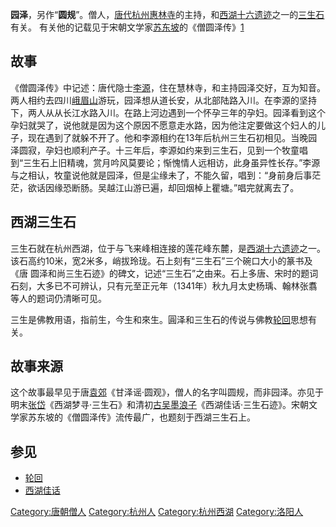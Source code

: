 '''园泽'''，另作“'''圆规'''”。僧人，[[唐代|唐代]][[杭州|杭州]][[惠林寺|惠林寺]]的主持，和[[西湖十六遗迹|西湖十六遗迹]]之一的[[三生石|三生石]]有关。
有关他的记载见于宋朝文学家[[苏东坡|苏东坡]]的《僧圆泽传》[http://www.guoxue.com/sushiyjiu/sswj/sswj_039.htm]{{Wayback|url=http://www.guoxue.com/sushiyjiu/sswj/sswj_039.htm |date=20080112213057 }}

==故事==
《僧圆泽传》中记述：唐代隐士[[李源|李源]]，住在慧林寺，和主持园泽交好，互为知音。两人相约去四川[[峨眉山|峨眉山]]游玩，园泽想从道长安，从北部陆路入川。在李源的坚持下，两人从从长江水路入川。在路上河边遇到一个怀孕三年的孕妇。园泽看到这个孕妇就哭了，说他就是因为这个原因不愿意走水路，因为他注定要做这个妇人的儿子，现在遇到了就躲不开了。他和李源相约在13年后杭州三生石初相见。当晚园泽圆寂，孕妇也顺利产子。十三年后，李源如约来到三生石，见到一个牧童唱到“三生石上旧精魂，赏月吟风莫要论；惭愧情人远相访，此身虽异性长存。”李源与之相认，牧童说他就是园泽，但是尘缘未了，不能久留，唱到：“身前身后事茫茫，欲话因缘恐断肠。吴越江山游已遍，却回烟棹上瞿塘。”唱完就离去了。

==西湖三生石==
{{main|三生石 (杭州)}}
三生石就在杭州西湖，位于与飞来峰相连接的莲花峰东麓，是[[西湖十六遗迹|西湖十六遗迹]]之一。该石高约10米，宽2米多，峭拔玲珑。石上刻有“三生石”三个碗口大小的篆书及《唐 圆泽和尚三生石迹》的碑文，记述“三生石”之由来。石上多唐、宋时的题词石刻，大多已不可辨认，只有元至正元年（1341年）秋九月太史杨瑀、翰林张翥等人的题词仍清晰可见。

三生是佛教用语，指前生，今生和來生。圓泽和三生石的传说与佛教[[轮回|轮回]]思想有关。

==故事来源==
这个故事最早见于唐[[袁郊|袁郊]]《甘泽谣·圆观》，僧人的名字叫圆规，而非园泽。亦见于明末[[张岱|张岱]]《西湖梦寻·三生石》和清初[[古吴墨浪子|古吴墨浪子]]《西湖佳话·三生石迹》。宋朝文学家苏东坡的《僧圆泽传》流传最广，也题刻于西湖三生石上。

==参见==
*[[轮回|轮回]]
*[[西湖佳话|西湖佳话]]

[[Category:唐朝僧人|Category:唐朝僧人]]
[[Category:杭州人|Category:杭州人]]
[[Category:杭州西湖|Category:杭州西湖]]
[[Category:洛阳人|Category:洛阳人]]
